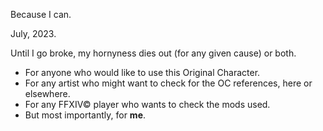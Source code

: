 
<TitleWithLeadingIcon
  imageURL="/icons/why/mingcute--question-line.svg"
  title="But Why"
/>

Because I can.  

<TitleWithLeadingIcon
  imageURL="/icons/why/fontisto--date.svg"
  title="Since when?"
/>

July, 2023.  

<TitleWithLeadingIcon
  imageURL="/icons/why/pajamas--expire.svg"
  title="Until when?"
/>

Until I go broke, my hornyness dies out (for any given cause) or both.  

<TitleWithLeadingIcon
  imageURL="/icons/why/mdi--person-question-outline.svg"
  title="Who is this for?"
/>

- For anyone who would like to use this Original Character.
- For any artist who might want to check for the OC references, here or elsewhere.
- For any FFXIV© player who wants to check the mods used.
- But most importantly, for **me**.
